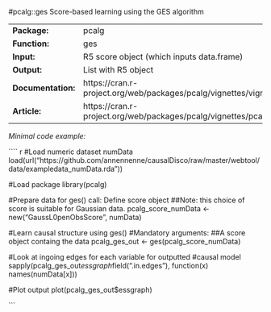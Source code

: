 #pcalg::ges
Score-based learning  using the GES algorithm

-------------------- --------------------------------------------------------------------------
**Package:**         pcalg                                                                     

**Function:**        ges                                                                       

**Input:**           R5 score object (which inputs                                             
                     data.frame)                                                               

**Output:**          List with R5 object                                                       

**Documentation:**   https://cran.r-project.org/web/packages/pcalg/vignettes/vignette2018.pdf  

**Article:**         https://cran.r-project.org/web/packages/pcalg/vignettes/pcalgDoc.pdf      
-------------------- --------------------------------------------------------------------------




*Minimal code example:*

```` r
#Load numeric dataset numData
load(url("https://github.com/annennenne/causalDisco/raw/master/webtool/data/exampledata_numData.rda"))

#Load package
library(pcalg)

#Prepare data for ges() call: Define score object 
##Note: this choice of score is suitable for Gaussian data.
pcalg_score_numData <- new("GaussL0penObsScore", numData)


#Learn causal structure using ges()
#Mandatory arguments: 
##A score object containg the data
pcalg_ges_out <- ges(pcalg_score_numData)

#Look at ingoing edges for each variable for outputted 
#causal model
sapply(pcalg_ges_out$essgraph$field(".in.edges"), 
       function(x) names(numData[x]))

#Plot output
plot(pcalg_ges_out$essgraph)


```

